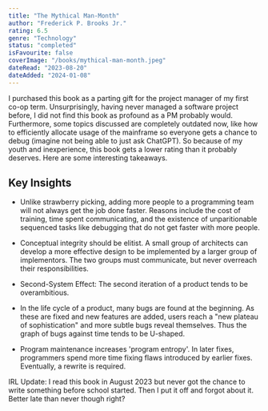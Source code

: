 ```yaml
---
title: "The Mythical Man-Month"
author: "Frederick P. Brooks Jr."
rating: 6.5
genre: "Technology"
status: "completed"
isFavourite: false
coverImage: "/books/mythical-man-month.jpeg"
dateRead: "2023-08-20"
dateAdded: "2024-01-08"
---
```


I purchased this book as a parting gift for the project manager of my first co-op term. Unsurprisingly, having never managed a software project before, I did not find this book as profound as a PM probably would. Furthermore, some topics discussed are completely outdated now, like how to efficiently allocate usage of the mainframe so everyone gets a chance to debug (imagine not being able to just ask ChatGPT). So because of my youth and inexperience, this book gets a lower rating than it probably deserves. Here are some interesting takeaways.

## Key Insights

- Unlike strawberry picking, adding more people to a programming team will not always get the job done faster. Reasons include the cost of training, time spent communicating, and the existence of unparitionable sequenced tasks like debugging that do not get faster with more people.

- Conceptual integrity should be elitist. A small group of architects can develop a more effective design to be implemented by a larger group of implementors. The two groups must communicate, but never overreach their responsibilities.

- Second-System Effect: The second iteration of a product tends to be overambitious.

- In the life cycle of a product, many bugs are found at the beginning. As these are fixed and new features are added, users reach a "new plateau of sophistication" and more subtle bugs reveal themselves. Thus the graph of bugs against time tends to be U-shaped.

- Program maintenance increases 'program entropy'. In later fixes, programmers spend more time fixing flaws introduced by earlier fixes. Eventually, a rewrite is required.

IRL Update: I read this book in August 2023 but never got the chance to write something before school started. Then I put it off and forgot about it. Better late than never though right?